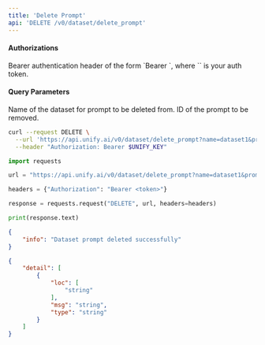 ```yaml
---
title: 'Delete Prompt'
api: 'DELETE /v0/dataset/delete_prompt'
---
```



#### Authorizations

<ParamField header="Authorization" type="string" required="true">
  Bearer authentication header of the form `Bearer <token>`, where `<token>` is your auth token.
</ParamField>

#### Query Parameters

<ParamField query="name" type="string" required="true">
Name of the dataset for prompt to be deleted from.
</ParamField>

<ParamField query="prompt_id" type="string" required="true">
ID of the prompt to be removed.
</ParamField>

<RequestExample>

```bash cURL
curl --request DELETE \
  --url 'https://api.unify.ai/v0/dataset/delete_prompt?name=dataset1&prompt_id=123' \
  --header "Authorization: Bearer $UNIFY_KEY"
```

```python Python
import requests

url = "https://api.unify.ai/v0/dataset/delete_prompt?name=dataset1&prompt_id=123"

headers = {"Authorization": "Bearer <token>"}

response = requests.request("DELETE", url, headers=headers)

print(response.text)
```

</RequestExample>
<ResponseExample>

```json 200
{
    "info": "Dataset prompt deleted successfully"
}
```

```json 422
{
    "detail": [
        {
            "loc": [
                "string"
            ],
            "msg": "string",
            "type": "string"
        }
    ]
}
```

</ResponseExample>
